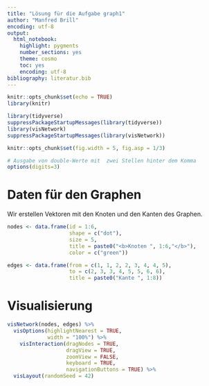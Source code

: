 ```yaml
---
title: "Lösung für die Aufgabe graph1"
author: "Manfred Brill"
encoding: utf-8
output:
  html_notebook:
    highlight: pygments
    number_sections: yes
    theme: cosmo
    toc: yes
    encoding: utf-8
bibliography: literatur.bib 
---
```


```r
knitr::opts_chunk$set(echo = TRUE)
library(knitr)

library(tidyverse)
suppressPackageStartupMessages(library(tidyverse))
library(visNetwork)
suppressPackageStartupMessages(library(visNetwork))

knitr::opts_chunk$set(fig.width = 5, fig.asp = 1/3)

# Ausgabe von double-Werte mit  zwei Stellen hinter dem Komma
options(digits=3)
```

# Daten für den Graphen
Wir erstellen Vektoren mit den Knoten und den Kanten des Graphen.

```r
nodes <- data.frame(id = 1:6,
                    shape = c("dot"),
                    size = 5,
                    title = paste0("<b>Knoten ", 1:6,"</b>"),
                    color = c("green"))

edges <- data.frame(from = c(1, 1, 2, 2, 3, 4, 4, 5), 
                    to = c(2, 3, 3, 4, 5, 5, 6, 6),
                    title = paste0("Kante ", 1:8))
```

# Visualisierung

```r
visNetwork(nodes, edges) %>%
  visOptions(highlightNearest = TRUE, 
             width = "100%") %>%
    visInteraction(dragNodes = TRUE, 
                   dragView = TRUE, 
                   zoomView = FALSE,
                   keyboard = TRUE,
                   navigationButtons = TRUE) %>%
  visLayout(randomSeed = 42)
```
